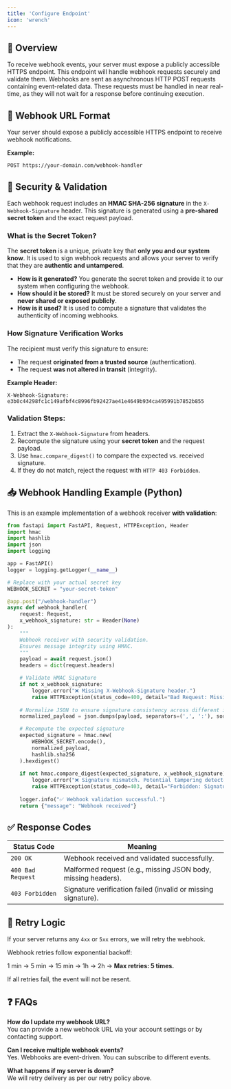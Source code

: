 ```yaml
---
title: 'Configure Endpoint'
icon: 'wrench'
---
```


## 📢 Overview

To receive webhook events, your server must expose a publicly accessible HTTPS endpoint. This endpoint will handle webhook requests securely and validate them. Webhooks are sent as asynchronous HTTP POST requests containing event-related data. These requests must be handled in near real-time, as they will not wait for a response before continuing execution.

## 🔗 Webhook URL Format

Your server should expose a publicly accessible HTTPS endpoint to receive webhook notifications.

**Example:**

```http
POST https://your-domain.com/webhook-handler
```

## 🔐 Security & Validation

Each webhook request includes an **HMAC SHA-256 signature** in the `X-Webhook-Signature` header. This signature is generated using a **pre-shared secret token** and the exact request payload.  

### **What is the Secret Token?**
The **secret token** is a unique, private key that **only you and our system know**. It is used to sign webhook requests and allows your server to verify that they are **authentic and untampered**.

- **How is it generated?** You generate the secret token and provide it to our system when configuring the webhook.
- **How should it be stored?** It must be stored securely on your server and **never shared or exposed publicly**.
- **How is it used?** It is used to compute a signature that validates the authenticity of incoming webhooks.

### **How Signature Verification Works**
The recipient must verify this signature to ensure:

- The request **originated from a trusted source** (authentication).
- The request **was not altered in transit** (integrity).

**Example Header:**

```http
X-Webhook-Signature: e3b0c44298fc1c149afbf4c8996fb92427ae41e4649b934ca495991b7852b855
```

### Validation Steps:

1. Extract the `X-Webhook-Signature` from headers.
2. Recompute the signature using your **secret token** and the request payload.
3. Use `hmac.compare_digest()` to compare the expected vs. received signature.
4. If they do not match, reject the request with `HTTP 403 Forbidden`.

## 📥 Webhook Handling Example (Python)

This is an example implementation of a webhook receiver **with validation**:

```python
from fastapi import FastAPI, Request, HTTPException, Header
import hmac
import hashlib
import json
import logging

app = FastAPI()
logger = logging.getLogger(__name__)

# Replace with your actual secret key
WEBHOOK_SECRET = "your-secret-token"

@app.post("/webhook-handler")
async def webhook_handler(
    request: Request,
    x_webhook_signature: str = Header(None)
):
    """
    Webhook receiver with security validation.
    Ensures message integrity using HMAC.
    """
    payload = await request.json()
    headers = dict(request.headers)

    # Validate HMAC Signature
    if not x_webhook_signature:
        logger.error("❌ Missing X-Webhook-Signature header.")
        raise HTTPException(status_code=400, detail="Bad Request: Missing signature header.")
    
    # Normalize JSON to ensure signature consistency across different implementations
    normalized_payload = json.dumps(payload, separators=(',', ':'), sort_keys=True).encode()

    # Recompute the expected signature
    expected_signature = hmac.new(
        WEBHOOK_SECRET.encode(),
        normalized_payload,
        hashlib.sha256
    ).hexdigest()
    
    if not hmac.compare_digest(expected_signature, x_webhook_signature):
        logger.error("❌ Signature mismatch. Potential tampering detected.")
        raise HTTPException(status_code=403, detail="Forbidden: Signature verification failed.")
    
    logger.info("✅ Webhook validation successful.")
    return {"message": "Webhook received"}
```

## ✅ Response Codes

| Status Code | Meaning |
|------------|---------|
| `200 OK` | Webhook received and validated successfully. |
| `400 Bad Request` | Malformed request (e.g., missing JSON body, missing headers). |
| `403 Forbidden` | Signature verification failed (invalid or missing signature). |

## 🔄 Retry Logic

If your server returns any `4xx` or `5xx` errors, we will retry the webhook.

Webhook retries follow exponential backoff:

1 min → 5 min → 15 min → 1h → 2h → **Max retries: 5 times.**

If all retries fail, the event will not be resent.

## ❓ FAQs

**How do I update my webhook URL?**  
You can provide a new webhook URL via your account settings or by contacting support.

**Can I receive multiple webhook events?**  
Yes. Webhooks are event-driven. You can subscribe to different events.

**What happens if my server is down?**  
We will retry delivery as per our retry policy above.
```

